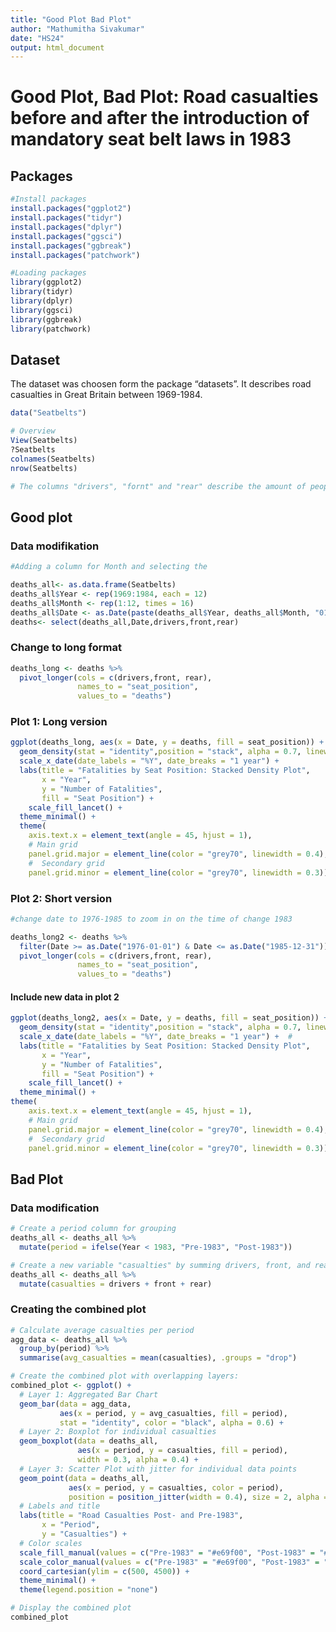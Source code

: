 ```yaml
---
title: "Good Plot Bad Plot"
author: "Mathumitha Sivakumar"
date: "HS24"
output: html_document
---
```


# Good Plot, Bad Plot: Road casualties before and after the introduction of mandatory seat belt laws in 1983

## Packages

```r

#Install packages 
install.packages("ggplot2") 
install.packages("tidyr")    
install.packages("dplyr")    
install.packages("ggsci")
install.packages("ggbreak")
install.packages("patchwork") 

#Loading packages 
library(ggplot2)
library(tidyr)
library(dplyr)
library(ggsci)
library(ggbreak)
library(patchwork)

```

## Dataset

The dataset was choosen form the package "datasets". It describes road casualties in Great Britain between 1969-1984.

```r

data("Seatbelts")

# Overview 
View(Seatbelts)
?Seatbelts
colnames(Seatbelts)
nrow(Seatbelts)

# The columns "drivers", "fornt" and "rear" describe the amount of people killed or seriously injured while sitting in these positions. The amount of rows represent the monthly data from January 1969 to December 1984. On 31 January 1983 the compulsory wearing of seat belts was introduced. The change in casualities will be visualized withe the following plots. 

```

## Good plot

### Data modifikation

```r
#Adding a column for Month and selecting the 

deaths_all<- as.data.frame(Seatbelts)
deaths_all$Year <- rep(1969:1984, each = 12)
deaths_all$Month <- rep(1:12, times = 16)
deaths_all$Date <- as.Date(paste(deaths_all$Year, deaths_all$Month, "01", sep = "-"), format = "%Y-%m-%d")
deaths<- select(deaths_all,Date,drivers,front,rear)

```

### Change to long format

```r

deaths_long <- deaths %>%
  pivot_longer(cols = c(drivers,front, rear), 
               names_to = "seat_position", 
               values_to = "deaths")

```

### Plot 1: Long version

```r

ggplot(deaths_long, aes(x = Date, y = deaths, fill = seat_position)) +
  geom_density(stat = "identity",position = "stack", alpha = 0.7, linewidth = 0.2) +  
  scale_x_date(date_labels = "%Y", date_breaks = "1 year") +  
  labs(title = "Fatalities by Seat Position: Stacked Density Plot",
       x = "Year",
       y = "Number of Fatalities",
       fill = "Seat Position") +
    scale_fill_lancet() +   
  theme_minimal() +
  theme(
    axis.text.x = element_text(angle = 45, hjust = 1),
    # Main grid
    panel.grid.major = element_line(color = "grey70", linewidth = 0.4),  
    #  Secondary grid
    panel.grid.minor = element_line(color = "grey70", linewidth = 0.3))

```

### Plot 2: Short version

```r

#change date to 1976-1985 to zoom in on the time of change 1983

deaths_long2 <- deaths %>%
  filter(Date >= as.Date("1976-01-01") & Date <= as.Date("1985-12-31")) %>%
  pivot_longer(cols = c(drivers,front, rear), 
               names_to = "seat_position", 
               values_to = "deaths")

```

#### Include new data in plot 2

```r

ggplot(deaths_long2, aes(x = Date, y = deaths, fill = seat_position)) +
  geom_density(stat = "identity",position = "stack", alpha = 0.7, linewidth = 0.2) +  
  scale_x_date(date_labels = "%Y", date_breaks = "1 year") +  #
  labs(title = "Fatalities by Seat Position: Stacked Density Plot",
       x = "Year",
       y = "Number of Fatalities",
       fill = "Seat Position") +
    scale_fill_lancet() +   
  theme_minimal() +
theme(
    axis.text.x = element_text(angle = 45, hjust = 1),
    # Main grid
    panel.grid.major = element_line(color = "grey70", linewidth = 0.4),  
    #  Secondary grid
    panel.grid.minor = element_line(color = "grey70", linewidth = 0.3))

```

## Bad Plot

### Data modification

```r
# Create a period column for grouping
deaths_all <- deaths_all %>%
  mutate(period = ifelse(Year < 1983, "Pre-1983", "Post-1983"))

# Create a new variable "casualties" by summing drivers, front, and rear casualties
deaths_all <- deaths_all %>%
  mutate(casualties = drivers + front + rear)

```

### Creating the combined plot

```r

# Calculate average casualties per period
agg_data <- deaths_all %>%
  group_by(period) %>%
  summarise(avg_casualties = mean(casualties), .groups = "drop")

# Create the combined plot with overlapping layers:
combined_plot <- ggplot() +
  # Layer 1: Aggregated Bar Chart
  geom_bar(data = agg_data, 
           aes(x = period, y = avg_casualties, fill = period),
           stat = "identity", color = "black", alpha = 0.6) +
  # Layer 2: Boxplot for individual casualties
  geom_boxplot(data = deaths_all,
               aes(x = period, y = casualties, fill = period),
               width = 0.3, alpha = 0.4) +
  # Layer 3: Scatter Plot with jitter for individual data points
  geom_point(data = deaths_all, 
             aes(x = period, y = casualties, color = period),
             position = position_jitter(width = 0.4), size = 2, alpha = 0.7)+
  # Labels and title
  labs(title = "Road Casualties Post- and Pre-1983",
       x = "Period",
       y = "Casualties") +
  # Color scales
  scale_fill_manual(values = c("Pre-1983" = "#e69f00", "Post-1983" = "#56B4E9")) +
  scale_color_manual(values = c("Pre-1983" = "#e69f00", "Post-1983" = "#56B4E9")) +
  coord_cartesian(ylim = c(500, 4500)) +  
  theme_minimal() +
  theme(legend.position = "none")  

# Display the combined plot
combined_plot

```
